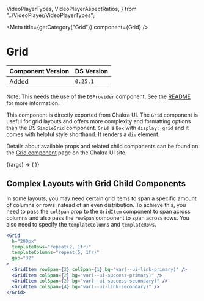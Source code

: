 
  VideoPlayerTypes,
  VideoPlayerAspectRatios,
} from "../VideoPlayer/VideoPlayerTypes";

<Meta title={getCategory("Grid")} component={Grid} />

# Grid

| Component Version | DS Version |
| ----------------- | ---------- |
| Added             | `0.25.1`   |

Note: This needs the use of the `DSProvider` component. See the [README](https://github.com/NYPL/nypl-design-system#using-the-design-system-in-your-product)
for more information.

This component is directly exported from Chakra UI. The `Grid` component is useful for grid layouts and offers more complexity and formatting options than the DS `SimpleGrid` component. `Grid` is `Box` with `display: grid` and it comes with helpful style shorthand. It renders a `div` element.

Details about available props and related child components can be found on the [Grid component](https://chakra-ui.com/docs/layout/grid)
page on the Chakra UI site.

<Canvas>
  <Story
    name="Grid"
    args={{
      templateColumns: "repeat(5, 1fr)",
      gap: "l",
    }}
  >
    {(args) => (
      <Grid {...args}>
        <Box w="100%" h="20" bg="brand.primary" />
        <Box w="100%" h="20" bg="brand.secondary" />
        <Box w="100%" h="20" bg="brand.primary" />
        <Box w="100%" h="20" bg="brand.secondary" />
        <Box w="100%" h="20" bg="brand.primary" />
        <Box w="100%" h="20" bg="brand.secondary" />
        <Box w="100%" h="20" bg="brand.primary" />
        <Box w="100%" h="20" bg="brand.secondary" />
        <Box w="100%" h="20" bg="brand.primary" />
        <Box w="100%" h="20" bg="brand.secondary" />
      </Grid>
    )}
  </Story>
</Canvas>

## Complex Layouts with Grid Child Components

In some layouts, you may need certain grid items to span a specific amount of columns or rows instead of an even distribution. To achieve this, you need to pass the `colSpan` prop to the `GridItem` component to span across columns and also pass the `rowSpan` component to span across rows. You also need to specify the `templateColumns` and `templateRows`.

<Canvas>
  <DSProvider>
    <Grid
      h="200px"
      templateRows="repeat(2, 1fr)"
      templateColumns="repeat(5, 1fr)"
      gap="32"
    >
      <GridItem rowSpan={2} colSpan={1} bg="var(--ui-link-primary)" />
      <GridItem colSpan={2} bg="var(--ui-success-primary)" />
      <GridItem colSpan={2} bg="var(--ui-success-secondary)" />
      <GridItem colSpan={4} bg="var(--ui-link-secondary)" />
    </Grid>
  </DSProvider>
</Canvas>

```jsx
<Grid
  h="200px"
  templateRows="repeat(2, 1fr)"
  templateColumns="repeat(5, 1fr)"
  gap="32"
>
  <GridItem rowSpan={2} colSpan={1} bg="var(--ui-link-primary)" />
  <GridItem colSpan={2} bg="var(--ui-success-primary)" />
  <GridItem colSpan={2} bg="var(--ui-success-secondary)" />
  <GridItem colSpan={4} bg="var(--ui-link-secondary)" />
</Grid>
```
